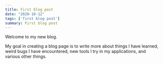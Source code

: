 ```yaml
---
title: First blog post
date: "2020-10-12"
tags: ['first blog post']
summary: First blog post 
---
```


Welcome to my new blog.

My goal in creating a blog page is to write more about things I have learned, weird bugs I have encountered, new tools I try in my applications, and various other things.
